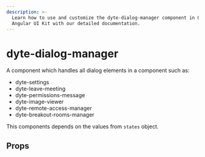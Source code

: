 ```yaml
---
description: >-
  Learn how to use and customize the dyte-dialog-manager component in Ospi's
  Angular UI Kit with our detailed documentation.
---
```


# dyte-dialog-manager

A component which handles all dialog elements in a component such as:

- dyte-settings
- dyte-leave-meeting
- dyte-permissions-message
- dyte-image-viewer
- dyte-remote-access-manager
- dyte-breakout-rooms-manager

This components depends on the values from `states` object.

## Props

<PropsTable of="dyte-dialog-manager" />

<head>
  <title>Angular UI Kit dyte-dialog-manager</title>
</head>

